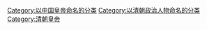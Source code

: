 [[Category:以中国皇帝命名的分类|Category:以中国皇帝命名的分类]]
[[Category:以清朝政治人物命名的分类|Category:以清朝政治人物命名的分类]]
[[Category:清朝皇帝|Category:清朝皇帝]]